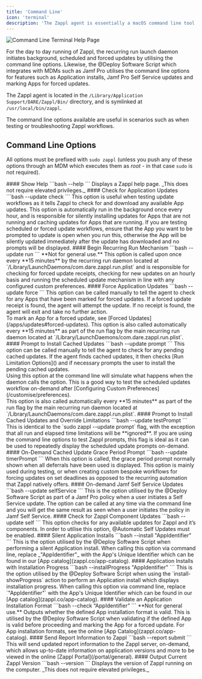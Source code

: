 ```yaml
---
title: 'Command Line'
icon: 'terminal'
description: 'The Zappl agent is essentially a macOS command line tool.'
---
```

![Command Line Terminal Help Page](/images/command-line-terminal.webp)

For the day to day running of Zappl, the recurring run launch daemon initiates background, scheduled and forced updates by utilising the command line options. Likewise, the @Deploy Software Script which integrates with MDMs such as Jamf Pro utilises the command line options for features such as Application installs, Jamf Pro Self Service updates and marking Apps for forced updates.

The Zappl agent is located in the `/Library/Application Support/DARE/Zappl/Bin/` directory, and is symlinked at `/usr/local/bin/zappl`.

The command line options available are useful in scenarios such as when testing or troubleshooting Zappl workflows.


## Command Line Options

<Note>All options must be prefixed with `sudo zappl` (unless you push any of these options through an MDM which executes them as _root_ - in that case `sudo` is not required).</Note>

<AccordionGroup>
    <Accordion title="--help | -h">
        #### Show Help
        ```bash
        --help
        ```
        Displays a Zappl help page. _This does not require elevated privileges._
    </Accordion>
    <Accordion title="--update check | -u check">
        #### Check for Application Updates
        ```bash
        --update check
        ```
        This option is useful when testing update workflows as it tells Zappl to check for and download any available App updates. This option is automatically run in the background once every hour, and is responsible for silently installing updates for Apps that are not running and caching updates for Apps that are running. If you are testing scheduled or forced update workflows, ensure that the App you want to be prompted to update is open when you run this, otherwise the App will be silently updated immediately after the update has downloaded and no prompts will be displayed.
    </Accordion>
    <Accordion title="--update run | -u run">
        #### Begin Recurring Run Mechanism
        ```bash
        --update run
        ```
        <Warning>**Not for general use.**</Warning>
        This option is called upon once every **15 minutes** by the recurring run daemon located at `/Library/LaunchDaemons/com.dare.zappl.run.plist` and is responsible for checking for forced update receipts, checking for new updates on an hourly basis and running the scheduled update mechanism in line with any configured custom preferences.
    </Accordion>
    <Accordion title="--update force | -u force">
        #### Force Application Updates
        ```bash
        --update force
        ```
        This option can be called manually to tell the agent to check for any Apps that have been marked for forced updates. If a forced update receipt is found, the agent will attempt the update. If no receipt is found, the agent will exit and take no further action.<br />To mark an App for a forced update, see [Forced Updates](/apps/updates#forced-updates). This option is also called automatically every **15 minutes** as part of the run flag by the main recurring run daemon located at `/Library/LaunchDaemons/com.dare.zappl.run.plist`.
    </Accordion>
    <Accordion title="--update prompt | -u prompt">
        #### Prompt to Install Cached Updates
        ```bash
        --update prompt
        ```
        This option can be called manually to tell the agent to check for any pending cached updates. If the agent finds cached updates, it then checks [Run Limitation Options]() and if necessary prompts the user to install the pending cached updates.<br />Using this option at the command line will simulate what happens when the daemon calls the option. This is a good way to test the scheduled updates workflow on-demand after [Configuring Custom Preferences](/customise/preferences).<br />This option is also called automatically every **15 minutes** as part of the run flag by the main recurring run daemon located at `/Library/LaunchDaemons/com.dare.zappl.run.plist`.
    </Accordion>
    <Accordion title="--update testPrompt | -u testPrompt">
        #### Prompt to Install Cached Updates and Override Limitations
        ```bash
        --update testPrompt
        ```
        This is identical to the `sudo zappl --update prompt` flag, with the exception that all run and elapsed time limitations will be **ignored**. If you are using the command line options to test Zappl prompts, this flag is ideal as it can be used to repeatedly display the scheduled update prompts on-demand.
    </Accordion>
    <Accordion title="--update timerPrompt | -u timerPrompt">
        #### On-Demand Cached Update Grace Period Prompt
        ```bash
        --update timerPrompt
        ```
        When this option is called, the grace period prompt normally shown when all deferrals have been used is displayed. This option is mainly used during testing, or when creating custom bespoke workflows for forcing updates on set deadlines as opposed to the recurring automation that Zappl natively offers.
    </Accordion>
    <Accordion title="--update selfService | -u selfService">
        #### On-demand Jamf Self Service Updates
        ```bash
        --update selfService
        ```
        This is the option utilised by the @Deploy Software Script as part of a Jamf Pro policy when a user initiates a Self Service update. The option can be called at any time via the command line and you will get the same result as seen when a user initiates the policy in Jamf Self Service.
    </Accordion>
    <Accordion title="--update self | -u self">
        #### Check for Zappl Component Updates
        ```bash
        --update self
        ```
        This option checks for any available updates for Zappl and it’s components. In order to utilise this option, @Automatic Self Updates must be enabled.
    </Accordion>
    <Accordion title='--install "AppIdentifier" | -i "AppIdentifier"'>
        #### Silent Application Installs
        ```bash
        --install "AppIdentifier"
        ```
        This is the option utilised by the @Deploy Software Script when performing a silent Application install. When calling this option via command line, replace _"AppIdentifier"_ with the App's Unique Identifier which can be found in our [App catalog](zappl.co/app-catalog).
    </Accordion>
    <Accordion title='--installProgress "AppIdentifier" | -ip "AppIdentifier"'>
        #### Application Installs with Installation Progress
        ```bash
        --installProgress "AppIdentifier"
        ```
        This is the option utilised by the @Deploy Software Script when using the `install-showProgress` action to perform an Application install which displays installation progress. When calling this option via command line, replace `"AppIdentifier"` with the App's Unique Identifier which can be found in our [App catalog](zappl.co/app-catalog).
    </Accordion>
    <Accordion title='--check “AppIdentifier” | -c “AppIdentifier”'>
        #### Validate an Application Installation Format
        ```bash
        --check “AppIdentifier”
        ```
        <Warning>**Not for general use.**</Warning>
        Outputs whether the defined App installation format is valid. This is utilised by the @Deploy Software Script when validating if the defined App is valid before proceeding and marking the App for a forced update. For App installation formats, see the online [App Catalog](zappl.co/app-catalog).
    </Accordion>
    <Accordion title='--report submit | -r submit'>
        #### Send Report Information to Zappl
        ```bash
        --report submit
        ```
        This will send updated report information to the Zappl server, on-demand, which allows up-to-date information on application versions and more to be viewed in the online [Zappl Portal](/portal/general).
    </Accordion>
    <Accordion title='--version | -v'>
        #### Output Current Zappl Version
        ```bash
        --version
        ```
        Displays the version of Zappl running on the computer. _This does not require elevated privileges._
    </Accordion>
</AccordionGroup>
